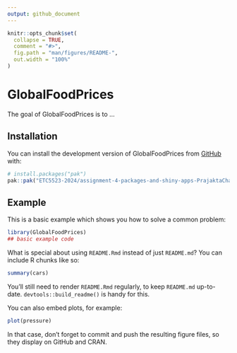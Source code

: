 ```yaml
---
output: github_document
---
```


<!-- README.md is generated from README.Rmd. Please edit that file -->

```r
knitr::opts_chunk$set(
  collapse = TRUE,
  comment = "#>",
  fig.path = "man/figures/README-",
  out.width = "100%"
)
```

# GlobalFoodPrices

<!-- badges: start -->
<!-- badges: end -->

The goal of GlobalFoodPrices is to ...

## Installation

You can install the development version of GlobalFoodPrices from [GitHub](https://github.com/) with:

``` r
# install.packages("pak")
pak::pak("ETC5523-2024/assignment-4-packages-and-shiny-apps-PrajaktaChavan0096")
```

## Example

This is a basic example which shows you how to solve a common problem:

```r
library(GlobalFoodPrices)
## basic example code
```

What is special about using `README.Rmd` instead of just `README.md`? You can include R chunks like so:

```r
summary(cars)
```

You'll still need to render `README.Rmd` regularly, to keep `README.md` up-to-date. `devtools::build_readme()` is handy for this.

You can also embed plots, for example:

```r
plot(pressure)
```

In that case, don't forget to commit and push the resulting figure files, so they display on GitHub and CRAN.
